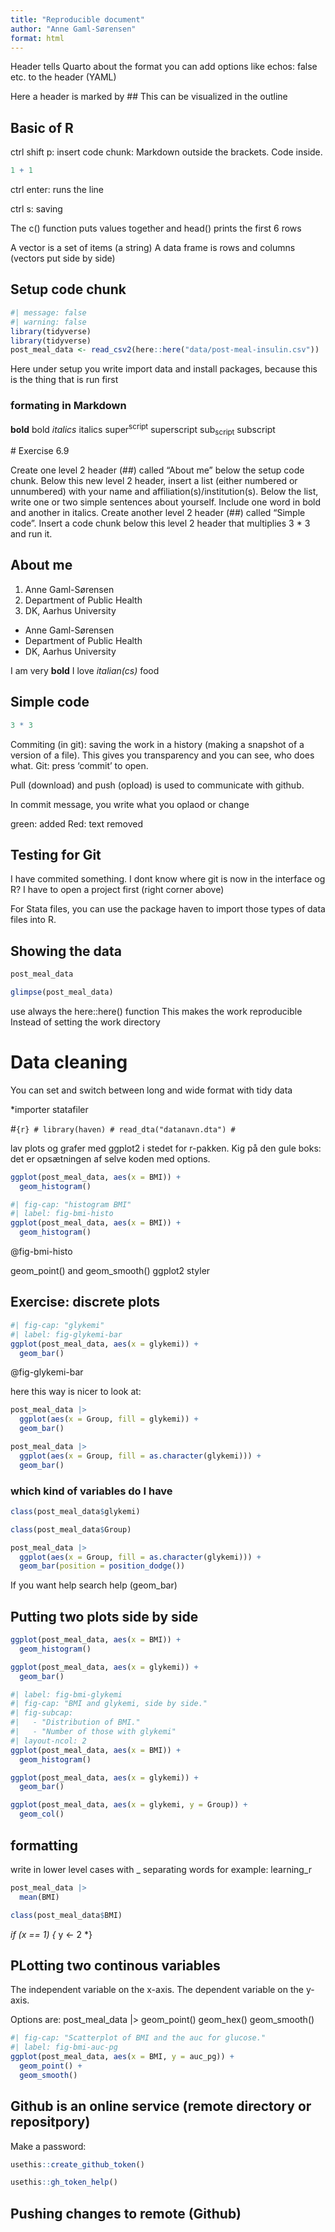 ```yaml
---
title: "Reproducible document"
author: "Anne Gaml-Sørensen"
format: html
---
```


Header tells Quarto about the format
you can add options like echos: false etc. to the header (YAML)

Here a header is marked by ## 
This can be visualized in the outline

## Basic of R

ctrl shift p: insert code chunk:
Markdown outside the brackets. 
Code inside.

```r
1 + 1
```
ctrl enter: runs the line

ctrl s: saving

The c() function puts values together 
and head() prints the first 6 rows

A vector is a set of items (a string)
A data frame is rows and columns (vectors put side by side)

## Setup code chunk

```r
#| message: false
#| warning: false
library(tidyverse)
library(tidyverse)
post_meal_data <- read_csv2(here::here("data/post-meal-insulin.csv"))
```

Here under setup you write import data and install packages, because this is the thing that is run first

### formating in Markdown
**bold**	bold
*italics*	italics
super^script^	superscript
sub~script~	subscript

 # Exercise 6.9
 
 Create one level 2 header (##) called “About me” below the setup code chunk.
Below this new level 2 header, insert a list (either numbered or unnumbered) with your name and affiliation(s)/institution(s).
Below the list, write one or two simple sentences about yourself. Include one word in bold and another in italics.
Create another level 2 header (##) called “Simple code”.
Insert a code chunk below this level 2 header that multiplies 3 * 3 and run it.


## About me

1. Anne Gaml-Sørensen
2. Department of Public Health
3. DK, Aarhus University

- Anne Gaml-Sørensen
- Department of Public Health
- DK, Aarhus University


I am very **bold**
I love *italian(cs)* food

## Simple code


```r
3 * 3
``` 

Commiting (in git): saving the work in a history (making a snapshot of a version of a file). This gives you transparency and you can see, who does what. 
Git: press 'commit' to open.

Pull (download) and push (opload) is used to communicate with github.

In commit message, you write what you oplaod or change

green: added
Red: text removed

## Testing for Git

I have commited something.
I dont know where git is now in the interface og R?
I have to open a project first (right corner above)

For Stata files, you can use the package haven to import those types of data files into R.

## Showing the data

```r
post_meal_data
```
```r
glimpse(post_meal_data)
```

use always the here::here() function
This makes the work reproducible 
Instead of setting the work directory

# Data cleaning

You can set and switch between long and wide format with tidy data

*importer statafiler

 #```{r}
# library(haven)
# read_dta("datanavn.dta")
# ```

lav plots og grafer med ggplot2 i stedet for r-pakken.
Kig på den gule boks: det er opsætningen af selve koden med options.
```r
ggplot(post_meal_data, aes(x = BMI)) +
  geom_histogram()
```


```r
#| fig-cap: "histogram BMI"
#| label: fig-bmi-histo
ggplot(post_meal_data, aes(x = BMI)) +
  geom_histogram()
```

@fig-bmi-histo

geom_point() and geom_smooth() ggplot2 styler 

## Exercise: discrete plots

```r
#| fig-cap: "glykemi"
#| label: fig-glykemi-bar
ggplot(post_meal_data, aes(x = glykemi)) +
  geom_bar()
```

@fig-glykemi-bar

here this way is nicer to look at:

```r
post_meal_data |>
  ggplot(aes(x = Group, fill = glykemi)) +
  geom_bar()
```

```r
post_meal_data |>
  ggplot(aes(x = Group, fill = as.character(glykemi))) +
  geom_bar()
```

### which kind of variables do I have

```r
class(post_meal_data$glykemi)
```
```r
class(post_meal_data$Group)
```
```r
post_meal_data |>
  ggplot(aes(x = Group, fill = as.character(glykemi))) +
  geom_bar(position = position_dodge())
```
 
If you want help search
help (geom_bar) 

## Putting two plots side by side

```r
ggplot(post_meal_data, aes(x = BMI)) +
  geom_histogram()
```

```r
ggplot(post_meal_data, aes(x = glykemi)) +
  geom_bar()
```

```r
#| label: fig-bmi-glykemi
#| fig-cap: "BMI and glykemi, side by side."
#| fig-subcap:
#|   - "Distribution of BMI."
#|   - "Number of those with glykemi"
#| layout-ncol: 2
ggplot(post_meal_data, aes(x = BMI)) +
  geom_histogram()

ggplot(post_meal_data, aes(x = glykemi)) +
  geom_bar()
```

```r
ggplot(post_meal_data, aes(x = glykemi, y = Group)) +
  geom_col()
```

## formatting

write in lower level cases with _ separating words
for example: learning_r

```r
post_meal_data |>
  mean(BMI)
```
```r
class(post_meal_data$BMI)
```
*if (x == 1) {
*y <- 2
*}

## PLotting two continous variables

The independent variable on the x-axis. 
The dependent variable on the y-axis. 

Options are:
post_meal_data |>
  geom_point()
  geom_hex()
  geom_smooth()

  
```r
#| fig-cap: "Scatterplot of BMI and the auc for glucose."
#| label: fig-bmi-auc-pg
ggplot(post_meal_data, aes(x = BMI, y = auc_pg)) +
  geom_point() +
  geom_smooth()
```

## Github is an online service (remote directory or repositpory) 

Make a password:

```r
usethis::create_github_token()
```

```r
usethis::gh_token_help()
```
## Pushing changes to remote (Github)


